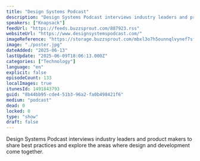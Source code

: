 ```yaml
---
title: "Design Systems Podcast"
description: "Design Systems Podcast interviews industry leaders and product makers to share best practices and explore the areas where design and development come together."
speakers: ["Knapsack"]
feedUrl: "https://feeds.buzzsprout.com/887923.rss"
websiteUrl: "https://www.designsystemspodcast.com/"
imageReference: "https://storage.buzzsprout.com/mbxl3o7h5ounnqlvynef7sfo9c3d?.jpg"
image: "./poster.jpg"
dateAdded: "2025-06-13"
lastUpdate: "2025-06-09T18:06:13.000Z"
categories: ["Technology"]
language: "en"
explicit: false
episodeCount: 133
localImages: true
itunesId: 1491843793
guid: "8b44bb95-cde4-51b3-96a2-fa0b498421f6"
medium: "podcast"
dead: 0
locked: 0
type: "show"
draft: false
---
```


Design Systems Podcast interviews industry leaders and product makers to share best practices and explore the areas where design and development come together.
